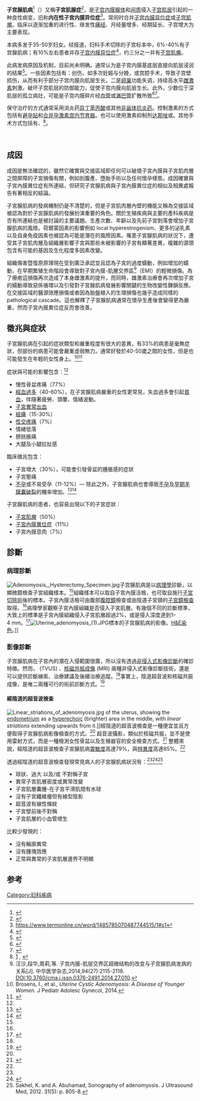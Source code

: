 {{Infobox disease
| Name = 子宫腺肌病
| ICD10 = {{ICD10|N|80|0|n|80}}
| ICD9 = {{ICD9|617.0}}
| ICDO = 
| Image = Adenomyosis.jpg
| Caption = 腹腔镜检查中可观察到子宫腺肌病
| OMIM = 600458
| MedlinePlus = 001513
| eMedicineSubj = radio
| eMedicineTopic = 737
| DiseasesDB = 250
| MeshID = D004715
|}}
'''子宫腺肌病'''<ref>{{Cite web |url=https://www.termonline.cn/word/1525123771403358214/1#s1 |title=存档副本 |access-date=2022-05-21 |archive-date=2022-05-21 |archive-url=https://web.archive.org/web/20220521033102/https://www.termonline.cn/word/1525123771403358214/1#s1 }}</ref>（{{lang-en|Adenomyosis}}）又稱'''子宮肌腺症'''<ref>{{Cite web |url=http://terms.naer.edu.tw/detail/1431012/ |title=存档副本 |access-date=2022-05-21 |archive-date=2022-05-21 |archive-url=https://web.archive.org/web/20220521033106/https://terms.naer.edu.tw/detail/1431012/ }}</ref>，是[[子宫内膜|子宫内膜]][[腺体|腺体]]和[[间质|间质]]侵入[[子宫肌层|子宫肌层]]引起的一种良性病变，旧称'''内在性子宫内膜异位症'''<ref>https://www.termonline.cn/word/1485785070487744515/1#s1</ref>。常同时合并[[子宫内膜异位症|子宫内膜异位症]]或[[子宫肌瘤|子宫肌瘤]]。临床以逐渐加重的进行性、继发性[[痛经|痛经]]、月经量增多、经期延长、子宫增大为主要表现。

本病多发于35-50岁妇女。经报道，妇科手术切除的子宫标本中，6%-40%有子宫腺肌病；有10%左右患者并存[[子宫内膜异位症|子宫内膜异位症]]<ref name="Katz VL 2007">{{cite book |author=Katz VL |title=Comprehensive gynecology |publisher=Mosby Elsevier |location=Philadelphia PA |year=2007 |isbn= |pages= |edition=5th}}</ref>，约三分之一并有[[子宫肌瘤|子宫肌瘤]]。

此病发病原因及机制，目前尚未明确。通常认为是子宫内膜基底层直接向肌层浸润的结果<ref name="pmid16520094">{{cite journal |author=Leyendecker G, Kunz G, Kissler S, Wildt L |title=Adenomyosis and reproduction |journal=Best Pract Res Clin Obstet Gynaecol |volume=20 |issue=4 |pages=523–46 |date=August 2006 |pmid=16520094 |doi=10.1016/j.bpobgyn.2006.01.008 |url=http://linkinghub.elsevier.com/retrieve/pii/S1521-6934(06)00022-8 |access-date=2014-08-31 |archive-date=2019-11-30 |archive-url=https://web.archive.org/web/20191130010654/https://linkinghub.elsevier.com/retrieve/pii/S1521-6934(06)00022-8 }}</ref>。一些因素包括有：创伤，如多次妊娠与分娩，或宫腔手术，导致子宫壁损伤，从而有利于部分子宫内膜向肌层生长。二是[[卵巢|卵巢]]功能失调，持续高水平[[雌激素|雌激素]]刺激，破坏子宫肌层的防御能力，促使子宫内膜向肌层生长。此外，少数位于深肌层的孤立病灶，可能是子宫内膜碎片经[[血管|血管]]或[[淋巴管|淋巴管]]扩散所致<ref>{{DorlandsDict|one/000001688|adenomyometritis}}</ref><ref>{{cite journal|title=Adenomyosis|pages=63–82, viii|issn=0889-8545|journal=Obstetrics and Gynecology Clinics of North America|volume=30|issue=1|date=2003-3|url=https://www.ncbi.nlm.nih.gov/pubmed/12699258|accessdate=2019-02-13|author=I. M. Matalliotakis, A. I. Kourtis, D. K. Panidis|pmid=12699258|archive-date=2019-08-19|archive-url=https://web.archive.org/web/20190819110440/https://www.ncbi.nlm.nih.gov/pubmed/12699258|dead-url=no}}</ref>。

保守治疗的方式通常采用消炎药[[异丁苯丙酸|异丁苯丙酸]]或其他[[非甾体抗炎药|非甾体抗炎药]]。控制激素的方式包括有[[避孕贴|避孕贴]]和[[合并孕激素宫内节育器|合并孕激素宫内节育器]]。也可以使用激素抑制剂[[达那唑|达那唑]]或{{le|促性腺激素释放素激动剂|gonadotropin-releasing hormone agonist}}。其他手术方式包括有{{le|子宫内膜去除术|endometrial ablation}}、{{le|行子宫动脉栓塞术|uterine artery embolization}}<ref name="test">[http://link.springer.com/article/10.1007/s00404-006-0299-8] {{Wayback|url=http://link.springer.com/article/10.1007/s00404-006-0299-8 |date=20191130143153 }}, {{Cite journal
| journal = Archives of Gynecology and Obstetrics
| title = Therapeutic options for adenomyosis: a review
| volume = 276
| issue = 1
| doi = 10.1007/s00404-006-0299-8
| pmid = 17186255
| year = 2007
| pages = 1–15
| last1 = Levgur | first1 = M.
}}</ref>。

{{TOC limit|3}}<br />

== 成因 ==
成因是無法確認的，雖然它確實與交接區域即任何可以破壞子宮內膜與子宮肌肉層之間屏障的子宮損傷有關，例如剖腹產、墮胎手術以及任何懷孕樣態。成因確實與子宮內膜異位症有所連結，但研究子宮腺肌病與子宮內膜異位症的相似及相異處報告有著相反的結論。

子宮腺肌病的發病機制仍是不清楚的，但是子宮肌肉層內壁的機能又稱為交接區域被認為對於子宮腺肌病的發展扮演重要的角色。關於生殖疾病與主要的產科疾病是否有所連結也是被討論的主要議題。生產次數、年齡以及先前子宮剝落會增加子宮腺肌病的風險。荷爾蒙因素的影響例如 local hyperestrogenism、更多的泌乳素以及自身免疫因素也被認為可能是潛在的風險因素。罹患子宮腺肌病的狀況下，遭受其子宮肌肉層及組織層影響子宮與那些未被影響的子宮有顯著差異，複雜的源頭包含有可能的基因及生化程度多因素改變。

組織傷害暨復原原理現在受到廣泛承認並且認為子宮的過度蠕動，例如增加的蠕動，在早期繁殖生命階段會導致對子宮內膜-肌層交界區<ref> 汪沙,段华,周莉,等. 子宫内膜-肌层交界区超微结构的改变与子宫腺肌病发病的关系[J]. 中华医学杂志,2014,94(27):2115-2118. DOI:10.3760/cma.j.issn.0376-2491.2014.27.010.</ref>（EMI）的輕微損傷。為了療癒這損傷再次造成了本身雌激素的提升，而同時，雌激素治療會再次增加子宮的蠕動導致惡係循環以及引發對子宮腺肌病發展影響關鍵的生物改變性鍊鎖反應。在交接區域的醫源效應損傷或者因為胎盤植入的生理損傷也幾乎造成同樣的pathological cascade。這也解釋了子宮腺肌病通常在懷孕生產後會變得更為嚴重，然而子宮內膜異位症反而會改善。
<br />

== 徵兆與症狀 ==
子宮腺肌病在引起的症狀類型和嚴重程度有很大的差異，有33%的病患是毫無症狀，但部份的病患可能會嚴重虛弱無力。通常好發於40-50歲之間的女性，但是也可能發生在年輕的女性身上。<ref name=":2">Brosens, I., et al., ''Uterine Cystic Adenomyosis: A Disease of Younger Women.'' J Pediatr Adolesc Gynecol, 2014.</ref><ref name=":02">{{Cite journal|title=Adenomyosis: A Clinical Review of a Challenging Gynecologic Condition|last=Struble|first=Jennifer|last2=Reid|first2=Shannon|journal=Journal of Minimally Invasive Gynecology|issue=2|doi=10.1016/j.jmig.2015.09.018|year=2016|volume=23|pages=164–185|pmid=26427702|last3=Bedaiwy|first3=Mohamed A.}}</ref>

症狀與可能的影響包含：<ref name=":02" />

* 慢性骨盆疼痛（77%）
* [[經血過多|經血過多]]（40-60%），在子宮腺肌病嚴重的女性更常見，失血過多會引起[[貧血|貧血]]，伴隨著疲勞、頭暈、情緒波動。
* [[功能失調性子宮出血|子宮異常出血]]
* [[經痛|經痛]]（15-30%）
* [[性交疼痛|性交疼痛]]（7%）
* 情緒低落
* 膀胱脹痛
* 大腿及小腿拉扯感

臨床徵兆包含：

* 子宮增大（30%），可能會引發骨盆的腫脹感的症狀
* 子宮壓痛
* [[不孕|不孕]]或不易受孕（11-12%）— 除此之外，子宮腺肌病也會導致[[不孕|不孕]]及[[早期羊膜囊破裂|早期羊膜囊破裂]]的機率增加。<ref name=":3">{{Cite journal|title=Adenomyosis and risk of preterm delivery|last=Juang|first=C-M|last2=Chou|first2=P|date=2007-02-01|journal=BJOG: An International Journal of Obstetrics & Gynaecology|issue=2|doi=10.1111/j.1471-0528.2006.01186.x|volume=114|pages=165–169|language=en|issn=1471-0528|pmid=17169011|last3=Yen|first3=M-S|last4=Twu|first4=N-F|last5=Horng|first5=H-C|last6=Hsu|first6=W-L}}</ref><ref name="Maheshwari2012">{{Cite journal|title=Adenomyosis and subfertility: A systematic review of prevalence, diagnosis, treatment and fertility outcomes|first1=A.|last2=Gurunath|first2=S.|journal=Human Reproduction Update|issue=4|doi=10.1093/humupd/dms006|year=2012|volume=18|pages=374–392|pmc=|pmid=22442261|last3=Fatima|first3=F.|last4=Bhattacharya|first4=S.|last1=Maheshwari}}</ref>

子宮腺肌病的患者，也容易出現以下的子宮症狀：

* [[子宮肌瘤|子宮肌瘤]]（50%）
* [[子宮內膜異位症|子宮內膜異位症]]（11%）
* 子宮內膜息肉（7%）

==診斷==

=== 病理診斷 ===
[[File:Adenomyosis,_Hysterectomy_Specimen.jpg|thumb]]子宫腺肌病是以[[病理|病理學]]診斷，以顯微鏡檢查子宮組織樣本。<ref name="Katz VL 2007" />組織樣本可以取自子宮內膜活檢，也可取自施行[[子宮切除術|子宮切除術]]後的標本。子宮內膜活檢可由腹部[[內視鏡|腹腔鏡]]檢查或由陰道子宮頸的[[子宮鏡檢查|子宮鏡檢查]]取得。<ref name=":0" />病理學家觀察子宮內膜組織是否侵入子宮肌層。有幾個不同的診斷標準，大致上的標準是子宮內膜組織侵入子宮肌層超過2%，或是侵入深度達到1–4 mm。<ref name=":0">{{Cite journal|last=Struble|first=Jennifer|last2=Reid|first2=Shannon|last3=Bedaiwy|first3=Mohamed A.|title=Adenomyosis: A Clinical Review of a Challenging Gynecologic Condition|journal=Journal of Minimally Invasive Gynecology|volume=23|issue=2|pages=164–185|doi=10.1016/j.jmig.2015.09.018|pmid=26427702|year=2016}}</ref>[[File:Uterine_adenomyosis_(1).JPG|thumb]]標本的子宫腺肌病的{{link-en|組織病理學|Vaginal ultrasonography}}影像。[[苏木精-伊红染色|H&E染色]]。]]

=== 影像診斷 ===
子宫腺肌病在子宮內的潛在入侵範圍很廣，所以沒有透過[[醫學影像|非侵入式影像診斷]]的確診特徵。然而，{{link-en|陰道超音波|Vaginal ultrasonography}} (TVUS) 、[[核磁共振成像|核磁共振成像]] (MRI) 兩種非侵入式影像診斷技術，還是可以提供診斷線索、治療建議及後續治療追蹤。<ref name=":0" />事實上，陰道超音波和核磁共振成像，是唯二兩種可行的術前診斷方式。<ref name=":1">{{Cite journal|last=Exacoustos|first=Caterina|last2=Manganaro|first2=Lucia|last3=Zupi|first3=Errico|title=Imaging for the evaluation of endometriosis and adenomyosis|journal=Best Practice & Research Clinical Obstetrics & Gynaecology|volume=28|issue=5|pages=655–681|doi=10.1016/j.bpobgyn.2014.04.010|pmid=24861247|year=2014|hdl=2108/137400|url=https://art.torvergata.it/bitstream/2108/137400/2/Imaging%20for%20the%20evaluation%20of%20endometriosis%20and.pdf}}</ref>

==== 經陰道的超音波檢查 ====
[[File:Linear_striations_of_adenomyosis.jpg|thumb]] of the uterus, showing the [[endometrium|endometrium]] as a [[hyperechoic|hyperechoic]] (brighter) area in the middle, with ''linear striations'' extending upwards from it.]]經陰道的超音波檢查是一種便宜並且方便取得子宮腺肌病影像檢查的方式。<ref name=":1" /> 超音波攝影，類似於核磁共振，並不是使用雷射方式，而是一種檢測女性骨盆以及生殖器官的安全檢查方式。<ref>{{Cite journal|last=Torloni|first=M. R.|last2=Vedmedovska|first2=N.|last3=Merialdi|first3=M.|last4=Betrán|first4=A. P.|last5=Allen|first5=T.|last6=González|first6=R.|last7=Platt|first7=L. D.|date=2009-05-01|title=Safety of ultrasonography in pregnancy: WHO systematic review of the literature and meta-analysis|journal=Ultrasound in Obstetrics and Gynecology|language=en|volume=33|issue=5|pages=599–608|doi=10.1002/uog.6328|pmid=19291813|issn=1469-0705}}</ref> 整體來說，經陰道的超音波檢查子宮腺肌病[[靈敏度和特異度|靈敏度]]高達79%，與[[靈敏度和特異度|特異度]]高達85%。<ref name="Maheshwari2012" />

透過經陰道的超音波檢查發現常見病人的子宮腺肌病狀況有：<ref name=":0" /><ref name="kepkep2007">{{cite journal|year=2007|title=Transvaginal sonography in the diagnosis of adenomyosis: which findings are most accurate?|url=|journal=Ultrasound Obstet Gynecol|volume=30|issue=3|pages=341–5|doi=10.1002/uog.3985|pmid=17659649|vauthors=Kepkep K, Tuncay YA, Göynümer G, Tutal E}}</ref><ref>Sakhel, K. and A. Abuhamad, Sonography of adenomyosis. J Ultrasound Med, 2012. 31(5): p. 805-8.</ref>

* 球狀、過大 以及/或 不對稱子宮
* 異常子宮肌層密度或異常改變
* 子宮肌層囊腫-在子宮平滑肌間有水球
* 沒有子宮纖維瘤但有線型陰影
* 超音波有線性條紋
* 子宮壁前後不對稱
* 子宮肌層的小血管增生

比較少發現的：
* 沒有輪廓異常
* 沒有腫塊效應
* 正常與異常的子宮肌層邊界不明顯

==参考==
{{reflist}}
{{女性盆腔和生殖器疾病}}

[[Category:妇科疾病|Category:妇科疾病]]